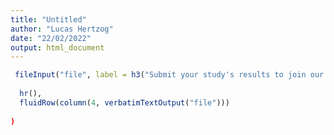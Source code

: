---
title: "Untitled"
author: "Lucas Hertzog"
date: "22/02/2022"
output: html_document
---

```{r}
 fileInput("file", label = h3("Submit your study's results to join our database")),
  
  hr(),
  fluidRow(column(4, verbatimTextOutput("file")))
  
)
```

